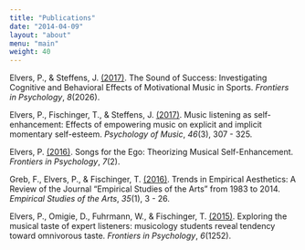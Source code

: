```yaml
---
title: "Publications"
date: "2014-04-09"
layout: "about"
menu: "main"
weight: 40
---
```

Elvers, P., & Steffens, J. [(2017)](https://www.frontiersin.org/articles/10.3389/fpsyg.2017.02026/full). The Sound of Success: Investigating Cognitive and Behavioral Effects of Motivational Music in Sports. *Frontiers in Psychology*, *8*(2026).

Elvers, P., Fischinger, T., & Steffens, J. [(2017)](http://journals.sagepub.com/doi/abs/10.1177/0305735617707354). Music listening as self-enhancement: Effects of empowering music on explicit and implicit momentary self-esteem. *Psychology of Music*, *46*(3), 307 - 325.

Elvers, P. [(2016)](https://www.frontiersin.org/articles/10.3389/fpsyg.2016.00002/full). Songs for the Ego: Theorizing Musical Self-Enhancement. *Frontiers in Psychology*, *7*(2).

Greb, F., Elvers, P., & Fischinger, T. [(2016)](http://journals.sagepub.com/doi/abs/10.1177/0276237415625258). Trends in Empirical Aesthetics: A Review of the Journal "Empirical Studies of the Arts" from 1983 to 2014. *Empirical Studies of the Arts*, *35*(1), 3 - 26.

Elvers, P., Omigie, D., Fuhrmann, W., & Fischinger, T. [(2015)](https://www.frontiersin.org/articles/10.3389/fpsyg.2015.01252/full). Exploring the musical taste of expert listeners: musicology students reveal tendency toward omnivorous taste. *Frontiers in Psychology*, *6*(1252).